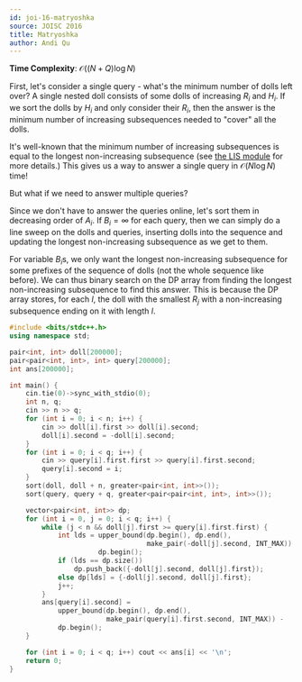 ```yaml
---
id: joi-16-matryoshka
source: JOISC 2016
title: Matryoshka
author: Andi Qu
---
```


**Time Complexity**: $\mathcal O((N + Q) \log N)$

First, let's consider a single query - what's the minimum number of dolls left
over? A single nested doll consists of some dolls of increasing $R_i$ and $H_i$.
If we sort the dolls by $H_i$ and only consider their $R_i$, then the answer is
the minimum number of increasing subsequences needed to "cover" all the dolls.

It's well-known that the minimum number of increasing subsequences is equal to
the longest non-increasing subsequence (see
[the LIS module](/thermodynamics/lis/#application-2---minimum-number-of-increasing-sequences)
for more details.) This gives us a way to answer a single query in
$\mathcal O(N \log N)$ time!

But what if we need to answer multiple queries?

Since we don't have to answer the queries online, let's sort them in decreasing
order of $A_i$. If $B_i = \infty$ for each query, then we can simply do a line
sweep on the dolls and queries, inserting dolls into the sequence and updating
the longest non-increasing subsequence as we get to them.

For variable $B_i$s, we only want the longest non-increasing subsequence for
some prefixes of the sequence of dolls (not the whole sequence like before). We
can thus binary search on the DP array from finding the longest non-increasing
subsequence to find this answer. This is because the DP array stores, for each
$l$, the doll with the smallest $R_j$ with a non-increasing subsequence ending
on it with length $l$.

```cpp
#include <bits/stdc++.h>
using namespace std;

pair<int, int> doll[200000];
pair<pair<int, int>, int> query[200000];
int ans[200000];

int main() {
	cin.tie(0)->sync_with_stdio(0);
	int n, q;
	cin >> n >> q;
	for (int i = 0; i < n; i++) {
		cin >> doll[i].first >> doll[i].second;
		doll[i].second = -doll[i].second;
	}
	for (int i = 0; i < q; i++) {
		cin >> query[i].first.first >> query[i].first.second;
		query[i].second = i;
	}
	sort(doll, doll + n, greater<pair<int, int>>());
	sort(query, query + q, greater<pair<pair<int, int>, int>>());

	vector<pair<int, int>> dp;
	for (int i = 0, j = 0; i < q; i++) {
		while (j < n && doll[j].first >= query[i].first.first) {
			int lds = upper_bound(dp.begin(), dp.end(),
			                      make_pair(-doll[j].second, INT_MAX)) -
			          dp.begin();
			if (lds == dp.size())
				dp.push_back({-doll[j].second, doll[j].first});
			else dp[lds] = {-doll[j].second, doll[j].first};
			j++;
		}
		ans[query[i].second] =
		    upper_bound(dp.begin(), dp.end(),
		                make_pair(query[i].first.second, INT_MAX)) -
		    dp.begin();
	}

	for (int i = 0; i < q; i++) cout << ans[i] << '\n';
	return 0;
}
```
